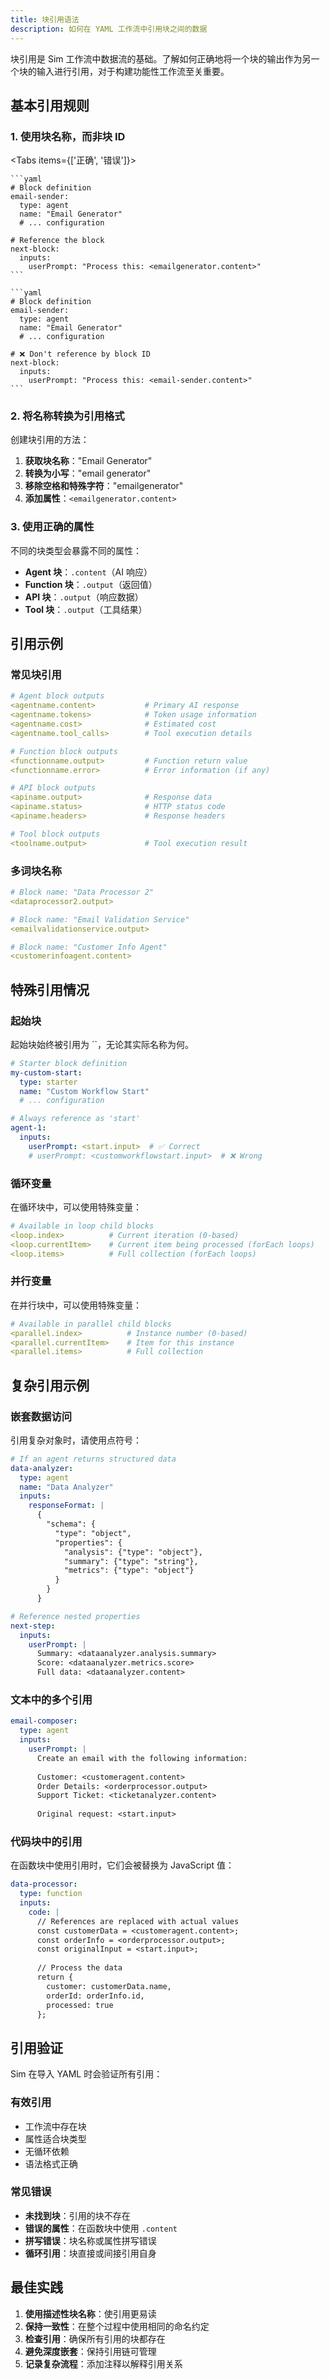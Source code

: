 ```yaml
---
title: 块引用语法
description: 如何在 YAML 工作流中引用块之间的数据
---
```



块引用是 Sim 工作流中数据流的基础。了解如何正确地将一个块的输出作为另一个块的输入进行引用，对于构建功能性工作流至关重要。

## 基本引用规则

### 1. 使用块名称，而非块 ID

<Tabs items={['正确', '错误']}>
  <Tab>

    ```yaml
    # Block definition
    email-sender:
      type: agent
      name: "Email Generator"
      # ... configuration

    # Reference the block
    next-block:
      inputs:
        userPrompt: "Process this: <emailgenerator.content>"
    ```

  </Tab>
  <Tab>

    ```yaml
    # Block definition
    email-sender:
      type: agent
      name: "Email Generator"
      # ... configuration

    # ❌ Don't reference by block ID
    next-block:
      inputs:
        userPrompt: "Process this: <email-sender.content>"
    ```

  </Tab>
</Tabs>

### 2. 将名称转换为引用格式

创建块引用的方法：

1. **获取块名称**："Email Generator"
2. **转换为小写**："email generator" 
3. **移除空格和特殊字符**："emailgenerator"
4. **添加属性**：`<emailgenerator.content>`

### 3. 使用正确的属性

不同的块类型会暴露不同的属性：

- **Agent 块**：`.content`（AI 响应）
- **Function 块**：`.output`（返回值）
- **API 块**：`.output`（响应数据）
- **Tool 块**：`.output`（工具结果）

## 引用示例

### 常见块引用

```yaml
# Agent block outputs
<agentname.content>           # Primary AI response
<agentname.tokens>            # Token usage information
<agentname.cost>              # Estimated cost
<agentname.tool_calls>        # Tool execution details

# Function block outputs  
<functionname.output>         # Function return value
<functionname.error>          # Error information (if any)

# API block outputs
<apiname.output>              # Response data
<apiname.status>              # HTTP status code
<apiname.headers>             # Response headers

# Tool block outputs
<toolname.output>             # Tool execution result
```

### 多词块名称

```yaml
# Block name: "Data Processor 2"
<dataprocessor2.output>

# Block name: "Email Validation Service"  
<emailvalidationservice.output>

# Block name: "Customer Info Agent"
<customerinfoagent.content>
```

## 特殊引用情况

### 起始块

<Callout type="warning">
  起始块始终被引用为 `<start.input>`，无论其实际名称为何。
</Callout>

```yaml
# Starter block definition
my-custom-start:
  type: starter
  name: "Custom Workflow Start"
  # ... configuration

# Always reference as 'start'
agent-1:
  inputs:
    userPrompt: <start.input>  # ✅ Correct
    # userPrompt: <customworkflowstart.input>  # ❌ Wrong
```

### 循环变量

在循环块中，可以使用特殊变量：

```yaml
# Available in loop child blocks
<loop.index>          # Current iteration (0-based)
<loop.currentItem>    # Current item being processed (forEach loops)
<loop.items>          # Full collection (forEach loops)
```

### 并行变量

在并行块中，可以使用特殊变量：

```yaml
# Available in parallel child blocks
<parallel.index>          # Instance number (0-based)
<parallel.currentItem>    # Item for this instance
<parallel.items>          # Full collection
```

## 复杂引用示例

### 嵌套数据访问

引用复杂对象时，请使用点符号：

```yaml
# If an agent returns structured data
data-analyzer:
  type: agent
  name: "Data Analyzer"
  inputs:
    responseFormat: |
      {
        "schema": {
          "type": "object",
          "properties": {
            "analysis": {"type": "object"},
            "summary": {"type": "string"},
            "metrics": {"type": "object"}
          }
        }
      }

# Reference nested properties
next-step:
  inputs:
    userPrompt: |
      Summary: <dataanalyzer.analysis.summary>
      Score: <dataanalyzer.metrics.score>
      Full data: <dataanalyzer.content>
```

### 文本中的多个引用

```yaml
email-composer:
  type: agent
  inputs:
    userPrompt: |
      Create an email with the following information:
      
      Customer: <customeragent.content>
      Order Details: <orderprocessor.output>
      Support Ticket: <ticketanalyzer.content>
      
      Original request: <start.input>
```

### 代码块中的引用

在函数块中使用引用时，它们会被替换为 JavaScript 值：

```yaml
data-processor:
  type: function
  inputs:
    code: |
      // References are replaced with actual values
      const customerData = <customeragent.content>;
      const orderInfo = <orderprocessor.output>;
      const originalInput = <start.input>;
      
      // Process the data
      return {
        customer: customerData.name,
        orderId: orderInfo.id,
        processed: true
      };
```

## 引用验证

Sim 在导入 YAML 时会验证所有引用：

### 有效引用
- 工作流中存在块
- 属性适合块类型  
- 无循环依赖
- 语法格式正确

### 常见错误
- **未找到块**：引用的块不存在
- **错误的属性**：在函数块中使用 `.content`
- **拼写错误**：块名称或属性拼写错误
- **循环引用**：块直接或间接引用自身

## 最佳实践

1. **使用描述性块名称**：使引用更易读
2. **保持一致性**：在整个过程中使用相同的命名约定
3. **检查引用**：确保所有引用的块都存在
4. **避免深度嵌套**：保持引用链可管理
5. **记录复杂流程**：添加注释以解释引用关系